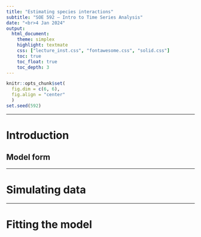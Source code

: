 ```yaml
---
title: "Estimating species interactions"
subtitle: "SOE 592 – Intro to Time Series Analysis"
date: "<br>4 Jan 2024"
output:
  html_document:
    theme: simplex
    highlight: textmate
    css: ["lecture_inst.css", "fontawesome.css", "solid.css"]
    toc: true
    toc_float: true
    toc_depth: 3
---
```


```r
knitr::opts_chunk$set(
  fig.dim = c(6, 6),
  fig.align = "center"
  )
set.seed(592)
```

***

# Introduction


## Model form


***

# Simulating data


***

# Fitting the model


